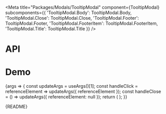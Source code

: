 
<Meta
  title="Packages/Modals/TooltipModal"
  component={TooltipModal}
  subcomponents={{
    'TooltipModal.Body': TooltipModal.Body,
    'TooltipModal.Close': TooltipModal.Close,
    'TooltipModal.Footer': TooltipModal.Footer,
    'TooltipModal.FooterItem': TooltipModal.FooterItem,
    'TooltipModal.Title': TooltipModal.Title
  }}
/>

# API

<ArgsTable />

# Demo

<Canvas>
  <Story
    name="TooltipModal"
    args={{
      focusOnMount: true,
      hasArrow: true,
      restoreFocus: true,
      hasBody: true,
      body: BODY,
      hasClose: true,
      hasFooter: true,
      hasTitle: true,
      title: 'Title',
      closeAriaLabel: 'Close',
      dialogAriaLabel: 'Title'
    }}
    argTypes={{
      referenceElement: { control: false },
      hasBody: { name: 'TooltipModal.Body', table: { category: 'Story' } },
      hasClose: { name: 'TooltipModal.Close', table: { category: 'Story' } },
      hasFooter: { name: 'TooltipModal.Footer', table: { category: 'Story' } },
      hasTitle: { name: 'TooltipModal.Title', table: { category: 'Story' } },
      body: { name: 'children', table: { category: 'TooltipModal.Body' } },
      title: { name: 'children', table: { category: 'TooltipModal.Title' } },
      tag: { control: 'text', table: { category: 'TooltipModal.Title' } },
      closeAriaLabel: { name: 'aria-label', table: { category: 'TooltipModal.Close' } },
      dialogAriaLabel: { name: 'aria-label' }
    }}
    parameters={{
      design: {
        allowFullscreen: true,
        type: 'figma',
        url: 'https://www.figma.com/file/6g87L4FdKZTA3knt3Rsfdx/Garden?node-id=103%3A25593'
      }
    }}
  >
    {args => {
      const updateArgs = useArgs()[1];
      const handleClick = referenceElement => updateArgs({ referenceElement });
      const handleClose = () => updateArgs({ referenceElement: null });
      return (
        <TooltipModalStory {...args} count={3} handleClick={handleClick} onClose={handleClose} />
      );
    }}
  </Story>
</Canvas>

<Markdown>{README}</Markdown>
